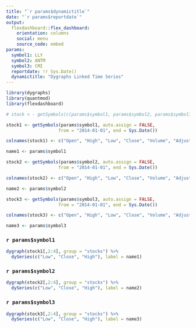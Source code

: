 ```yaml
---
title: "`r params$dynamictitle`"
date: "`r params$reportdate`"
output: 
  flexdashboard::flex_dashboard:
    orientation: columns
    social: menu
    source_code: embed
params:
  symbol1: LLY
  symbol2: ANTM
  symbol3: CMI
  reportdate: !r Sys.Date()
  dynamictitle: "Dygraphs Linked Time Series"
---
```


```r
library(dygraphs)
library(quantmod)
library(flexdashboard)

# stock < - getSymbols(c(params$symbol1, params$symbol2, params$symbol3), from = "2014-01-01", auto.assign=TRUE)

stock1 <- getSymbols(params$symbol1, auto.assign = FALSE,
                    from = "2014-01-01", end = Sys.Date())

colnames(stock1) <- c("Open", "High", "Low", "Close", "Volume", "Adjusted")

name1 <- params$symbol1

stock2 <- getSymbols(params$symbol2, auto.assign = FALSE,
                    from = "2014-01-01", end = Sys.Date())

colnames(stock2) <- c("Open", "High", "Low", "Close", "Volume", "Adjusted")

name2 <- params$symbol2

stock3 <- getSymbols(params$symbol3, auto.assign = FALSE,
                    from = "2014-01-01", end = Sys.Date())

colnames(stock3) <- c("Open", "High", "Low", "Close", "Volume", "Adjusted")

name3 <- params$symbol3
```

### `r params$symbol1`

```r
dygraph(stock1[,2:4], group = "stocks") %>% 
  dySeries(c("Low", "Close", "High"), label = name1)
```

### `r params$symbol2`

```r
dygraph(stock2[,2:4], group = "stocks") %>% 
  dySeries(c("Low", "Close", "High"), label = name2)
```

### `r params$symbol3`

```r
dygraph(stock3[,2:4], group = "stocks") %>% 
  dySeries(c("Low", "Close", "High"), label = name3)
```

